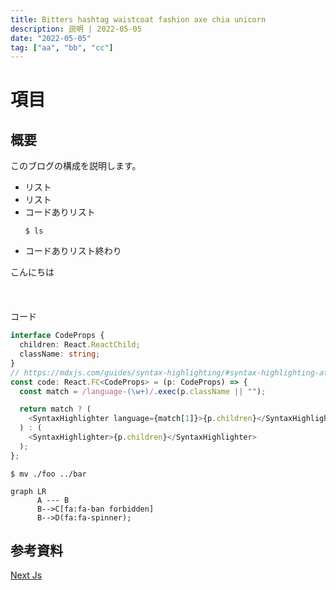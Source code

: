 ```yaml
---
title: Bitters hashtag waistcoat fashion axe chia unicorn
description: 説明 | 2022-05-05
date: "2022-05-05"
tag: ["aa", "bb", "cc"]
---
```


# 項目

## 概要

このブログの構成を説明します。

- リスト
- リスト
- コードありリスト
  ```shell
  $ ls
  ```
- コードありリスト終わり

こんにちは
\
\
\
\
コード

```ts
interface CodeProps {
  children: React.ReactChild;
  className: string;
}
// https://mdxjs.com/guides/syntax-highlighting/#syntax-highlighting-at-run-time
const code: React.FC<CodeProps> = (p: CodeProps) => {
  const match = /language-(\w+)/.exec(p.className || "");

  return match ? (
    <SyntaxHighlighter language={match[1]}>{p.children}</SyntaxHighlighter>
  ) : (
    <SyntaxHighlighter>{p.children}</SyntaxHighlighter>
  );
};
```

```shell
$ mv ./foo ../bar
```

```mermaid
graph LR
      A --- B
      B-->C[fa:fa-ban forbidden]
      B-->D(fa:fa-spinner);
```

## 参考資料

[Next Js](https://nextjs.org/)
